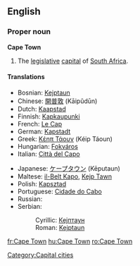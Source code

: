 {{wikipedia}}
==English==

===Proper noun===
'''Cape Town'''
# The [[legislative]] [[capital]] of [[South Africa]].

====Translations====
{{top}}
*Bosnian: [[Kejptaun#Bosnian|Kejptaun]] {{m}}
*Chinese: [[開普敦]] (Kāipǔdūn)
*Dutch: [[Kaapstad]] {{n}}
*Finnish: [[Kapkaupunki]]
*French: [[Le Cap]] {{m}}
*German: [[Kapstadt]]
*Greek: [[Κέηπ Τάουν]] (Kéip Táoun) {{n}}
*Hungarian: [[Fokváros]]
*Italian: [[Città del Capo]] {{f}}
{{mid}}
*Japanese: [[ケープタウン]] (Kēputaun)
*Maltese: [[il-Belt Kapo]], [[Kejp Tawn]]
*Polish: [[Kapsztad]] {{m}}
*Portuguese: [[Cidade do Cabo]]
*Russian: {{t|ru|Кейптаун|tr=Kéjptaun|m}}
*Serbian:
*:Cyrillic: [[Кејптаун#Serbian|Кејптаун]] {{m}}
*:Roman: [[Kejptaun#Serbian|Kejptaun]] {{m}}
{{bottom}}

[[Category:Capital cities]]

[[fr:Cape Town]]
[[hu:Cape Town]]
[[ro:Cape Town]]